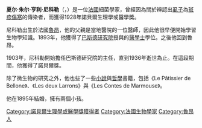 {{unreferenced|time=2013-12-02T13:10:25+00:00}}
{{Infobox scientist
|name              = 夏尔·朱尔·亨利·尼科勒<br>Charles Jules Henri Nicolle
|image             = Charles Nicolle at microscope.jpg
|image_size        = 250px
|birth_date        =1866年9月21日
|birth_place       = {{FRA}}[[魯昂|魯昂]]
|death_date        = 1936年2月28日
|death_place       = {{flag|French protectorate of Tunisia|name=突尼西亞}}[[突尼斯市|突尼斯市]]
|nationality       = {{FRA}}
|field             = [[細菌學|細菌學]]
|work_institutions =Pasteur Institute of Tunis
|alma_mater        = 
|known_for         = {{le|Epidemic typhus|Epidemic typhus}}
|prizes            = [[諾貝爾生理學或醫學獎|諾貝爾生理學或醫學獎]]（1928年）
}}
'''夏尔·朱尔·亨利·尼科勒'''（{{lang|fr|Charles Jules Henri Nicolle}}，{{bd|1866年|9月21日|1936年|2月28日|Nicolle, Charles}}）是一位[[法國|法國]]細菌學家，曾經因為關於辨認出[[虱子|虱子]]為[[斑疹傷寒|斑疹傷寒]]的傳染者，而獲得1928年諾貝爾生理學或醫學獎。

尼科勒出生於法國[[魯昂|魯昂]]，他的父親是當地醫院的一位醫師，因此他很早便開始學習生物學知識。1893年，他獲得了[[巴斯德研究院|巴斯德研究院]]授與的[[醫學士|醫學士]]學位。之後他回到魯昂。

1903年，尼科勒開始擔任巴斯德研究院的主任，直到1936年逝世為止。在這段期間，他獲得了諾貝爾獎。

除了微生物的研究之外，他也些了一些[[小說|小說]]與[[哲學|哲學]]書籍，包括《Le Pâtissier de Bellone》、《Les deux Larrons》與《Les Contes de Marmouse》。

他在1895年結婚，擁有兩個小孩。

{{諾貝爾生理學或醫學獎獲得者 (1926年-1950年)}}

{{Authority control}}
{{DEFAULTSORT:Nicolle, Charles}}

[[Category:諾貝爾生理學或醫學獎獲得者|Category:諾貝爾生理學或醫學獎獲得者]]
[[Category:法國生物學家|Category:法國生物學家]]
[[Category:魯昂人|Category:魯昂人]]